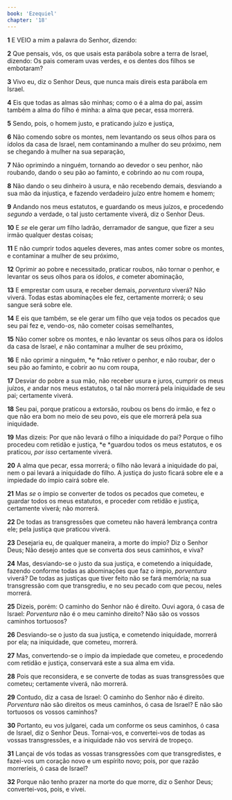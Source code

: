 ```yaml
---
book: 'Ezequiel'
chapter: '18'
---
```


**1** E VEIO a mim a palavra do Senhor, dizendo:

**2** Que pensais, vós, os que usais esta parábola sobre a terra de Israel, dizendo: Os pais comeram uvas verdes, e os dentes dos filhos se embotaram?

**3** Vivo eu, diz o Senhor Deus, que nunca mais direis esta parábola em Israel.

**4** Eis que todas as almas são minhas; como o é a alma do pai, assim também a alma do filho é minha: a alma que pecar, essa morrerá.

**5** Sendo, pois, o homem justo, e praticando juízo e justiça,

**6** Não comendo sobre os montes, nem levantando os seus olhos para os ídolos da casa de Israel, nem contaminando a mulher do seu próximo, nem se chegando à mulher na sua separação,

**7** Não oprimindo a ninguém, tornando ao devedor o seu penhor, não roubando, dando o seu pão ao faminto, e cobrindo ao nu com roupa,

**8** Não dando o seu dinheiro à usura, e não recebendo demais, desviando a sua mão da injustiça, e fazendo verdadeiro juízo entre homem e homem;

**9** Andando nos meus estatutos, e guardando os meus juízos, e procedendo _segundo_ a verdade, o tal justo certamente viverá, diz o Senhor Deus.

**10** E _se_ ele gerar _um_ filho ladrão, derramador de sangue, que fizer a seu irmão qualquer destas coisas;

**11** E não cumprir todos aqueles deveres, mas antes comer sobre os montes, e contaminar a mulher de seu próximo,

**12** Oprimir ao pobre e necessitado, praticar roubos, não tornar o penhor, e levantar os seus olhos para os ídolos, _e_ cometer abominação,

**13** E emprestar com usura, e receber demais, _porventura_ viverá? Não viverá. Todas estas abominações ele fez, certamente morrerá; o seu sangue será sobre ele.

**14** E eis que também, se ele gerar um filho que veja todos os pecados que seu pai fez e, vendo-_os,_ não cometer coisas semelhantes,

**15** Não comer sobre os montes, e não levantar os seus olhos para os ídolos da casa de Israel, _e_ não contaminar a mulher de seu próximo,

**16** E não oprimir a ninguém, *e *não retiver o penhor, e não roubar, der o seu pão ao faminto, e cobrir ao nu com roupa,

**17** Desviar do pobre a sua mão, não receber usura e juros, cumprir os meus juízos, _e_ andar nos meus estatutos, o tal não morrerá pela iniquidade de seu pai; certamente viverá.

**18** Seu pai, porque praticou a extorsão, roubou os bens do irmão, e fez o que não era bom no meio de seu povo, eis que ele morrerá pela sua iniquidade.

**19** Mas dizeis: Por que não levará o filho a iniquidade do pai? Porque o filho procedeu com retidão e justiça, *e *guardou todos os meus estatutos, e os praticou, _por isso_ certamente viverá.

**20** A alma que pecar, essa morrerá; o filho não levará a iniquidade do pai, nem o pai levará a iniquidade do filho. A justiça do justo ficará sobre ele e a impiedade do ímpio cairá sobre ele.

**21** Mas _se_ o ímpio se converter de todos os pecados que cometeu, e guardar todos os meus estatutos, e proceder com retidão e justiça, certamente viverá; não morrerá.

**22** De todas as transgressões que cometeu não haverá lembrança contra ele; pela justiça que praticou viverá.

**23** Desejaria eu, de qualquer maneira, a morte do ímpio? Diz o Senhor Deus; Não desejo antes que se converta dos seus caminhos, e viva?

**24** Mas, desviando-se o justo da sua justiça, e cometendo a iniquidade, fazendo conforme todas as abominações que faz o ímpio, _porventura_ viverá? De todas as justiças que tiver feito não se fará memória; na sua transgressão com que transgrediu, e no seu pecado com que pecou, neles morrerá.

**25** Dizeis, porém: O caminho do Senhor não é direito. Ouvi agora, ó casa de Israel: _Porventura_ não é o meu caminho direito? Não são os vossos caminhos tortuosos?

**26** Desviando-se o justo da sua justiça, e cometendo iniquidade, morrerá por ela; na iniquidade, que cometeu, morrerá.

**27** Mas, convertendo-se o ímpio da impiedade que cometeu, e procedendo com retidão e justiça, conservará este a sua alma em vida.

**28** Pois que reconsidera, e se converte de todas as suas transgressões que cometeu; certamente viverá, não morrerá.

**29** Contudo, diz a casa de Israel: O caminho do Senhor não é direito. _Porventura_ não são direitos os meus caminhos, ó casa de Israel? E não são tortuosos os vossos caminhos?

**30** Portanto, eu vos julgarei, cada um conforme os seus caminhos, ó casa de Israel, diz o Senhor Deus. Tornai-vos, e convertei-vos de todas as vossas transgressões, e a iniquidade não vos servirá de tropeço.

**31** Lançai de vós todas as vossas transgressões com que transgredistes, e fazei-vos um coração novo e um espírito novo; pois, por que razão morreríeis, ó casa de Israel?

**32** Porque não tenho prazer na morte do que morre, diz o Senhor Deus; convertei-vos, pois, e vivei.
